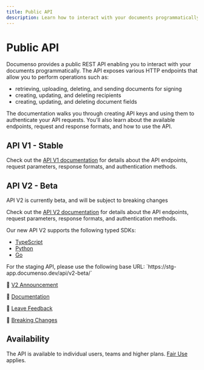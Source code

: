 ```yaml
---
title: Public API
description: Learn how to interact with your documents programmatically using the Documenso public API.
---
```



# Public API

Documenso provides a public REST API enabling you to interact with your documents programmatically. The API exposes various HTTP endpoints that allow you to perform operations such as:

- retrieving, uploading, deleting, and sending documents for signing
- creating, updating, and deleting recipients
- creating, updating, and deleting document fields

The documentation walks you through creating API keys and using them to authenticate your API requests. You'll also learn about the available endpoints, request and response formats, and how to use the API.

## API V1 - Stable

Check out the [API V1 documentation](https://app.documenso.com/api/v1/openapi) for details about the API endpoints, request parameters, response formats, and authentication methods.

## API V2 - Beta

<Callout type="warning">API V2 is currently beta, and will be subject to breaking changes</Callout>

Check out the [API V2 documentation](https://documen.so/api-v2-docs) for details about the API endpoints, request parameters, response formats, and authentication methods.

Our new API V2 supports the following typed SDKs:

- [TypeScript](https://github.com/documenso/sdk-typescript)
- [Python](https://github.com/documenso/sdk-python)
- [Go](https://github.com/documenso/sdk-go)

<Callout type="info">
  For the staging API, please use the following base URL:
  `https://stg-app.documenso.dev/api/v2-beta/`
</Callout>

🚀 [V2 Announcement](https://documen.so/sdk-blog)

📖 [Documentation](https://documen.so/api-v2-docs)

💬 [Leave Feedback](https://documen.so/sdk-feedback)

🔔 [Breaking Changes](https://documen.so/sdk-breaking)

## Availability

The API is available to individual users, teams and higher plans. [Fair Use](https://documen.so/fair) applies.
